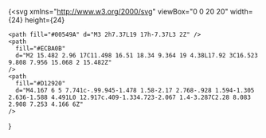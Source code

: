 {<svg
    xmlns="http://www.w3.org/2000/svg"
    viewBox="0 0 20 20"
    width={24}
    height={24}
  >
    <path fill="#00549A" d="M3 2h7.37L19 17h-7.37L3 2Z" />
    <path
      fill="#ECBA0B"
      d="M2 15.482 2.96 17C11.498 16.51 18.34 9.364 19 4.38L17.92 3C16.523 9.808 7.956 15.068 2 15.482Z"
    />
    <path
      fill="#D12920"
      d="M4.167 6 5 7.741c-.99.945-1.478 1.58-2.17 2.768-.928 1.594-1.305 2.636-1.588 4.491L0 12.917c.409-1.334.723-2.067 1.4-3.287C2.28 8.083 2.908 7.253 4.166 6Z"
    />
  </svg>}